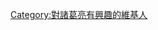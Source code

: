 {{Userbox
  |border-c = #000000
  |border-s = 1
  |id-c     = #ffffff
  |id-s     = 12
  |id-fc    = #000000
  |info-s   = 10
  |info-fc  = #000000
  |id       = [[File:成都武侯祠诸葛亮塑像.JPG|50px]]
  |info     = 這個用戶對'''[[諸葛亮|臥龍先生]]'''的生平有濃厚的興趣。
}}

[[Category:對諸葛亮有興趣的維基人]]